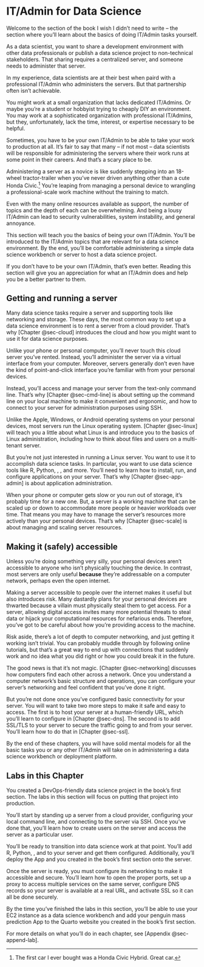 # IT/Admin for Data Science {#sec-2-intro}

Welcome to the section of the book I wish I didn't need to write -- the
section where you'll learn about the basics of doing IT/Admin tasks
yourself.

As a data scientist, you want to share a development environment with
other data professionals or publish a data science project to
non-technical stakeholders. That sharing requires a centralized server,
and someone needs to administer that server.

In my experience, data scientists are at their best when paird with a
professional IT/Admin who administers the servers. But that partnership
often isn't achievable.

You might work at a small organization that lacks dedicated IT/Admins.
Or maybe you're a student or hobbyist trying to cheaply DIY an
environment. You may work at a sophisticated organization with
professional IT/Admins, but they, unfortunately, lack the time,
interest, or expertise necessary to be helpful.

Sometimes, you have to be your own IT/Admin to be able to take your work
to production at all. It's fair to say that many -- if not most -- data
scientists will be responsible for administering the servers where their
work runs at some point in their careers. And that's a scary place to
be.

Administering a server as a novice is like suddenly stepping into an
18-wheel tractor-trailer when you've never driven anything other than a
cute Honda Civic.[^2-0-sec-intro-1] You're leaping from managing a
personal device to wrangling a professional-scale work machine without
the training to match.

[^2-0-sec-intro-1]: The first car I ever bought was a Honda Civic
    Hybrid. Great car.

Even with the many online resources available as support, the number of
topics and the depth of each can be overwhelming. And being a lousy
IT/Admin can lead to security vulnerabilities, system instability, and
general annoyance.

This section will teach you the basics of being your own IT/Admin.
You'll be introduced to the IT/Admin topics that are relevant for a data
science environment. By the end, you'll be comfortable administering a
simple data science workbench or server to host a data science project.

If you don't have to be your own IT/Admin, that's even better. Reading
this section will give you an appreciation for what an IT/Admin does and
help you be a better partner to them.

## Getting and running a server

Many data science tasks require a server and supporting tools like
networking and storage. These days, the most common way to set up a data
science environment is to rent a server from a cloud provider. That's
why [Chapter @sec-cloud] introduces the cloud and how you might want to
use it for data science purposes.

Unlike your phone or personal computer, you'll never touch this cloud
server you've rented. Instead, you'll administer the server via a
virtual interface from your computer. Moreover, servers generally don't
even have the kind of point-and-click interface you're familiar with
from your personal devices.

Instead, you'll access and manage your server from the text-only command
line. That's why [Chapter @sec-cmd-line] is about setting up the command
line on your local machine to make it convenient and ergonomic, and how
to connect to your server for administration purposes using SSH.

Unlike the Apple, Windows, or Android operating systems on your personal
devices, most servers run the Linux operating system. [Chapter
@sec-linux] will teach you a little about what Linux is and introduce
you to the basics of Linux administration, including how to think about
files and users on a multi-tenant server.

But you're not just interested in running a Linux server. You want to
use it to accomplish data science tasks. In particular, you want to use
data science tools like R, Python, \index{RStudio}, \index{JupyterHub}, and more. You'll
need to learn how to install, run, and configure applications on your
server. That's why [Chapter @sec-app-admin] is about application
administration.

When your phone or computer gets slow or you run out of storage, it's
probably time for a new one. But, a server is a working machine that can
be scaled up or down to accommodate more people or heavier workloads
over time. That means you may have to manage the server's resources more
actively than your personal devices. That's why [Chapter @sec-scale] is
about managing and scaling server resources.

## Making it (safely) accessible

Unless you're doing something very silly, your personal devices aren't
accessible to anyone who isn't physically touching the device. In
contrast, most servers are only useful **because** they're addressable
on a computer network, perhaps even the open internet.

Making a server accessible to people over the internet makes it useful
but also introduces risk. Many dastardly plans for your personal devices
are thwarted because a villain must physically steal them to get access.
For a server, allowing digital access invites many more potential
threats to steal data or hijack your computational resources for
nefarious ends. Therefore, you've got to be careful about how you're
providing access to the machine.

Risk aside, there's a lot of depth to computer networking, and just
getting it working isn't trivial. You can probably muddle through by
following online tutorials, but that's a great way to end up with
connections that suddenly work and no idea what you did right or how you
could break it in the future.

The good news is that it's not magic. [Chapter @sec-networking]
discusses how computers find each other across a network. Once you
understand a computer network's basic structure and operations, you can
configure your server's networking and feel confident that you've done
it right.

But you're not done once you've configured basic connectivity for your
server. You will want to take two more steps to make it safe and easy to
access. The first is to host your server at a human-friendly URL, which
you'll learn to configure in [Chapter @sec-dns]. The second is to add
SSL/TLS to your server to secure the traffic going to and from your
server. You'll learn how to do that in [Chapter @sec-ssl].

By the end of these chapters, you will have solid mental models for all
the basic tasks you or any other IT/Admin will take on in administering
a data science workbench or deployment platform.

## Labs in this Chapter

You created a DevOps-friendly data science project in the book's first
section. The labs in this section will focus on putting that project
into production.

You'll start by standing up a server from a cloud provider, configuring
your local command line, and connecting to the server via SSH. Once
you've done that, you'll learn how to create users on the server and
access the server as a particular user.

You'll be ready to transition into data science work at that point.
You'll add R, Python, \index{RStudio Server}, and \index{JupyterHub} to your server and
get them configured. Additionally, you'll deploy the \index{Shiny} App and \index{API}
you created in the book's first section onto the server.

Once the server is ready, you must configure its networking to make it
accessible and secure. You'll learn how to open the proper ports, set up
a proxy to access multiple services on the same server, configure DNS
records so your server is available at a real URL, and activate SSL so
it can all be done securely.

By the time you've finished the labs in this section, you'll be able to
use your EC2 instance as a data science workbench and add your penguin
mass prediction \index{Shiny} App to the Quarto website you created in the
book's first section.

For more details on what you'll do in each chapter, see [Appendix
@sec-append-lab].
